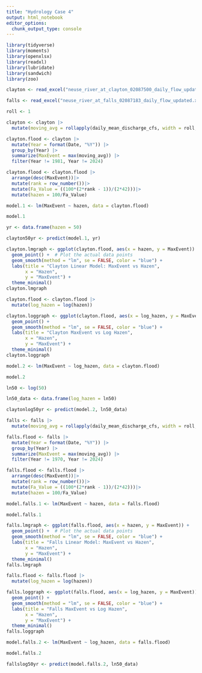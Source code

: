 ---
title: "Hydrology Case 4"
output: html_notebook
editor_options: 
  chunk_output_type: console
---

```{r loading libraries, include=FALSE}
library(tidyverse)
library(moments)
library(openxlsx)
library(readxl)
library(lubridate)
library(sandwich)
library(zoo)
```


```{r reading nuese river at clayton, include=FALSE}
clayton <- read_excel("neuse_river_at_clayton_02087500_daily_flow_updated.xlsx")
```

```{r reading nuese river at falls, include=FALSE}
falls <- read_excel("neuse_river_at_falls_02087183_daily_flow_updated.xlsx")
```

```{r rolling average value, include=FALSE}
roll <- 1
```


```{r wrangling data clayton, include=FALSE}
clayton <- clayton |>
  mutate(moving_avg = rollapply(daily_mean_discharge_cfs, width = roll, FUN = mean, align = "center", fill = NA)) 

clayton.flood <- clayton |>
  mutate(Year = format(Date, "%Y")) |>  
  group_by(Year) |>                     
  summarize(MaxEvent = max(moving_avg)) |>
  filter(Year != 1981, Year != 2024)
```

```{r 50 year flood event clayton, include=FALSE}
clayton.flood <- clayton.flood |>
  arrange(desc(MaxEvent))|>
  mutate(rank = row_number())|>
  mutate(Fa_Value = ((100*(2*rank - 1))/(2*42)))|>
  mutate(hazen = 100/Fa_Value)
```

```{r model clayton, include=FALSE}
model.1 <- lm(MaxEvent ~ hazen, data = clayton.flood)

model.1
```


```{r 50, include=FALSE}
yr <- data.frame(hazen = 50)
```

```{r model 1 clayton prediction, include=FALSE}
clayton50yr <- predict(model.1, yr)
```


```{r graph clayton, include=FALSE}
clayton.lmgraph <- ggplot(clayton.flood, aes(x = hazen, y = MaxEvent)) +
  geom_point() +  # Plot the actual data points
  geom_smooth(method = "lm", se = FALSE, color = "blue") +  
  labs(title = "Clayton Linear Model: MaxEvent vs Hazen", 
       x = "Hazen", 
       y = "MaxEvent") +
  theme_minimal()
clayton.lmgraph
```

```{r graph log clayton, include=FALSE}
clayton.flood <- clayton.flood |>
  mutate(log_hazen = log(hazen))

clayton.loggraph <- ggplot(clayton.flood, aes(x = log_hazen, y = MaxEvent)) +
  geom_point() +  
  geom_smooth(method = "lm", se = FALSE, color = "blue") +  
  labs(title = "Clayton MaxEvent vs Log Hazen", 
       x = "Hazen", 
       y = "MaxEvent") +
  theme_minimal()
clayton.loggraph
```

```{r model clayton, include=FALSE}
model.2 <- lm(MaxEvent ~ log_hazen, data = clayton.flood)

model.2
```


```{r natural log 50, include=FALSE}
ln50 <- log(50)

ln50_data <- data.frame(log_hazen = ln50)
```


```{r model 2 falls prediction, include=FALSE}
claytonlog50yr <- predict(model.2, ln50_data)
```



```{r wrangling data falls, include=FALSE}
falls <- falls |>
  mutate(moving_avg = rollapply(daily_mean_discharge_cfs, width = roll, FUN = mean, align = "center", fill = NA)) 

falls.flood <- falls |>
  mutate(Year = format(Date, "%Y")) |>  
  group_by(Year) |>                     
  summarize(MaxEvent = max(moving_avg)) |>
  filter(Year != 1970, Year != 2024)
```

```{r 50 year flood event clayton, include=FALSE}
falls.flood <- falls.flood |>
  arrange(desc(MaxEvent))|>
  mutate(rank = row_number())|>
  mutate(Fa_Value = ((100*(2*rank - 1))/(2*42)))|>
  mutate(hazen = 100/Fa_Value)
```

```{r model falls, include=FALSE}
model.falls.1 <- lm(MaxEvent ~ hazen, data = falls.flood)

model.falls.1
```

```{r graph falls, include=FALSE}
falls.lmgraph <- ggplot(falls.flood, aes(x = hazen, y = MaxEvent)) +
  geom_point() +  # Plot the actual data points
  geom_smooth(method = "lm", se = FALSE, color = "blue") +  
  labs(title = "Falls Linear Model: MaxEvent vs Hazen", 
       x = "Hazen", 
       y = "MaxEvent") +
  theme_minimal()
falls.lmgraph
```

```{r graph log falls, include=FALSE}
falls.flood <- falls.flood |>
  mutate(log_hazen = log(hazen))

falls.loggraph <- ggplot(falls.flood, aes(x = log_hazen, y = MaxEvent)) +
  geom_point() +  
  geom_smooth(method = "lm", se = FALSE, color = "blue") +  
  labs(title = "Falls MaxEvent vs Log Hazen", 
       x = "Hazen", 
       y = "MaxEvent") +
  theme_minimal()
falls.loggraph
```

```{r model falls 2, include=FALSE}
model.falls.2 <- lm(MaxEvent ~ log_hazen, data = falls.flood)

model.falls.2
```


```{r model 2 falls prediction, include=FALSE}
fallslog50yr <- predict(model.falls.2, ln50_data)
```


